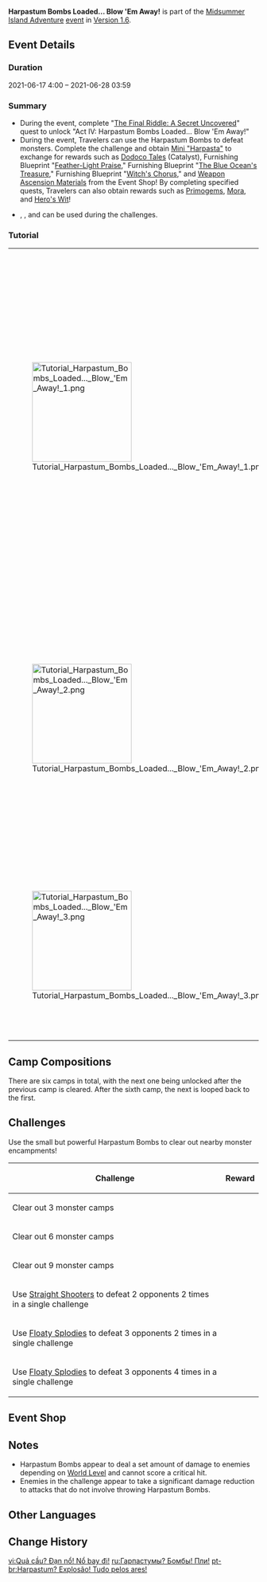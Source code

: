 {{Event
|name              = Harpastum Bombs Loaded... Blow 'Em Away!
|image             = Tutorial Harpastum Bombs Loaded... Blow 'Em Away! 2.png
|type              = In-Game
|type2             = Sub
|time_known        = yes
|time_start        = 2021-06-17 4:00:00
|time_end          = 2021-06-28 03:59:00
|link              = 
|link2             = 
}}
'''Harpastum Bombs Loaded... Blow 'Em Away!''' is part of the [[Midsummer Island Adventure]] [[event]] in [[Version 1.6]].

==Event Details==
===Duration===
2021-06-17 4:00 – 2021-06-28 03:59

===Summary===
*During the event, complete "[[The Final Riddle: A Secret Uncovered]]" quest to unlock "Act IV: Harpastum Bombs Loaded... Blow 'Em Away!"
*During the event, Travelers can use the Harpastum Bombs to defeat monsters. Complete the challenge and obtain [[Mini "Harpastum"|Mini "Harpasta"]] to exchange for rewards such as [[Dodoco Tales]] (Catalyst), Furnishing Blueprint "[["Feather-Light Praise"|Feather-Light Praise]]," Furnishing Blueprint "[["The Blue Ocean's Treasure"|The Blue Ocean's Treasure]]," Furnishing Blueprint "[["Witch's Chorus"|Witch's Chorus]]," and [[Weapon Ascension Materials]] from the Event Shop! By completing specified quests, Travelers can also obtain rewards such as [[Primogems]], [[Mora]], and [[Hero's Wit]]!
*{{Item|Straight Shooter|24}}, {{Item|Floaty Splody|24}}, and {{Item|Hot Pod|24}} can be used during the challenges.

===Tutorial===
{| class="tdt1 tdt2" cellspacing="5"
|[[File:Tutorial Harpastum Bombs Loaded... Blow 'Em Away! 1.png|200px]]
|In the "Harpastum Bombs Loaded... Blow 'Em Away!" challenge, Travelers can make use of Harpastum Bombs to defeat monsters more easily.<br />Harpastum Bombs can only be used within challenge areas. When the Harpastum Bombs are equipped, your Elemental Skill will be replaced by the ability to throw the bombs.
|-
|[[File:Tutorial Harpastum Bombs Loaded... Blow 'Em Away! 2.png|200px]]
|There are three kinds of Harpastum Bombs.
*[[Straight Shooter]]s can deal a certain amount of {{Color|Pyro DMG}} to a single monster.
*[[Floaty Splody|Floaty Splodies]] deal a certain amount of {{Color|Pyro DMG}} to multiple monsters.
*[[Hot Pod]]s deal massive {{Color|Pyro DMG}}.
|-
|[[File:Tutorial Harpastum Bombs Loaded... Blow 'Em Away! 3.png|200px]]
|Use the crafting bench to create Harpastum Bombs. Using these bombs will consume them from your [[Inventory]], so pay attention to the amount you have remaining!
|}

==Camp Compositions==
There are six camps in total, with the next one being unlocked after the previous camp is cleared. After the sixth camp, the next is looped back to the first.
{{Domain Enemies
|subheader1=Camp 1: [[Twinning Isle]]
|enemies1=Hilichurl Fighter*3,Pyro Hilichurl Shooter*2,Hilichurl Berserker*5,Dendro Samachurl,Electro Hilichurl Shooter,Hilichurl Grenadier*2,Anemo Samachurl
|subheader2=Camp 2: [[Twinning Isle]]
|enemies2=Hilichurl Fighter,Cryo Hilichurl Shooter*4,Hydro Samachurl*2,Hilichurl Fighter*2,Hilichurl Grenadier*3,Hilichurl Berserker*3
|subheader3=Camp 3: [[Broken Isle]]
|enemies3=Large Cryo Slime*2,Ice Shield Hilichurl Guard*5,Ice Shieldwall Mitachurl
|subheader4=Camp 4: [[Minacious Isle]]
|enemies4=Hydro Samachurl,Large Cryo Slime*2,Ice Shieldwall Mitachurl,Ice Shield Hilichurl Guard*2
|subheader5=Camp 5: [[Pudding Isle]]
|enemies5=Stonehide Lawachurl,Anemo Samachurl,Geo Samachurl
|subheader6=Camp 6: [[Pudding Isle]]
|enemies6=Frostarm Lawachurl,Cryo Hilichurl Shooter*2
}}

==Challenges==
{{Quote|What do you get if you cross a light and floaty harpastum with a heavy, unwieldy explosive? Voila, the small but powerful Harpastum Bomb!<br />Just how powerful will [[Klee]]'s inspired invention be? Test it out on a nearby monster encampment and find out...}}
Use the small but powerful Harpastum Bombs to clear out nearby monster encampments!

{|class="article-table"
! Challenge
! Reward
|-
|Clear out 3 monster camps
|{{Card|Primogem|30}}{{Card|Mora|20,000}}
|-
|Clear out 6 monster camps
|{{Card|Primogem|30}}{{Card|Mora|20,000}}
|-
|Clear out 9 monster camps
|{{Card|Primogem|30}}{{Card|Mora|20,000}}
|-
|Use [[Straight Shooter]]s to defeat 2 opponents 2 times in a single challenge
|{{Card|Hero's Wit|2}}{{Card|Mora|20,000}}
|-
|Use [[Floaty Splody|Floaty Splodies]] to defeat 3 opponents 2 times in a single challenge
|{{Card|Hero's Wit|2}}{{Card|Mora|20,000}}
|-
|Use [[Floaty Splody|Floaty Splodies]] to defeat 3 opponents 4 times in a single challenge
|{{Card|Hero's Wit|2}}{{Card|Mora|20,000}}
|}

==Event Shop==
{{Shop/Header|currency=Mini "Harpastum"|total=1}}
{{Shop|Dodoco Tales|800|1|type=Weapon|total=1}}
{{Shop|"Fragments of Innocence"|500|4|total=1}}
{{Shop|"Feather-Light Praise"|specific=Blueprint: "Feather-Light Praise"|200|1|total=1}}
{{Shop|"The Blue Ocean's Treasure"|specific=Blueprint: "The Blue Ocean's Treasure"|200|1|total=1}}
{{Shop|"Witch's Chorus"|specific=Blueprint: "Witch's Chorus"|200|1|total=1}}
{{Shop|Chains of the Dandelion Gladiator|10|6|total=1}}
{{Shop|Debris of Decarabian's City|10|6|total=1}}
{{Shop|Boreal Wolf's Cracked Tooth|10|6|total=1}}
{{Shop|Lustrous Stone from Guyun|10|6|total=1}}
{{Shop|Mist Veiled Mercury Elixir|10|6|total=1}}
{{Shop|Piece of Aerosiderite|10|6|total=1}}
{{Shop|Mystic Enhancement Ore|5|100|total=1}}
{{Shop|Mora|10|24|x=10000|total=1}}
{{Shop/Footer|total=4,500}}

==Notes==
* Harpastum Bombs appear to deal a set amount of damage to enemies depending on [[World Level]] and cannot score a critical hit.
* Enemies in the challenge appear to take a significant damage reduction to attacks that do not involve throwing Harpastum Bombs.

==Other Languages==
{{Other Languages
|en      = Harpastum Bombs Loaded... Blow 'Em Away!
|zhs     = 羽球？爆弹！炸飞啦！
|zhs_rm  = Yǔqiú? Bàodàn! Zhàfēi la!
|zht     = 羽球？爆彈！炸飛啦！
|zht_rm  = Yǔqiú? Bàodàn! Zhàfēi la!
|zh_tl   = Harpastum? Bomb! Blown Away!
|ja      = バドルドー？爆弾！ドカーンしよっ！
|ja_rm   = Badorudoo? Bakudan! Dokaan Shiyo'!
|ja_tl   = Battledore? Bomb! Let's Go Blasting!
|ko      = 하르파스툼? 폭탄! 폭발!
|ko_rm   = 
|ko_tl   = 
|es      = Explota, explótame, explo...
|es_tl   = Explode, Explode Me, Explo...
|fr      = Bombes harpastums chargées... Explosion !
|fr_tl   = Harpastum Bombs Loaded... Explosion!
|ru      = Гарпастумы? Бомбы! Пли!
|ru_tl   = 
|th      = Harpastum? ระเบิด! บึ้มลอยปลิวไปแล้ว!
|th_rm   = 
|th_tl   = 
|vi      = Quả cầu? Đạn nổ! Nổ bay đi!
|vi_tl   = 
|de      = Harpastum-Bomben geladen ... Spreng sie in die Luft!
|de_tl   = Harpastum Bombs Loaded ... Blow Them Sky-High!
|id      = Bom Harpastum Sudah Siap... Ledakkan!
|id_tl   = Harpastum Bomb is Ready... Blow It Up!
|pt      = Harpastum? Explosão! Tudo pelos ares!
|pt_tl   = 
}}

==Change History==
{{Change History|1.6}}

[[vi:Quả cầu? Đạn nổ! Nổ bay đi!]]
[[ru:Гарпастумы? Бомбы! Пли!]]
[[pt-br:Harpastum? Explosão! Tudo pelos ares!]]